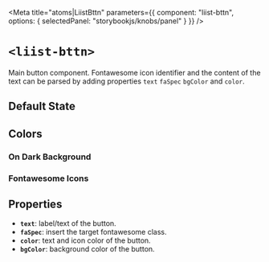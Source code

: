 
<Meta
  title="atoms|LiistBttn"
  parameters={{
    component: "liist-bttn",
    options: { selectedPanel: "storybookjs/knobs/panel" }
  }}
/>

# `<liist-bttn>`

Main button component. Fontawesome icon identifier and the content of the text can be parsed by adding properties `text` `faSpec` `bgColor` and `color`.

## Default State
<Preview>
  <liist-bttn></liist-bttn>
</Preview>

## Colors
<Preview>
  <liist-bttn
    bgColor="#2A2A2A"
    color="white"
    text="Send Suggestion"
    faSpec="far fa-envelope"
  ></liist-bttn>
  <liist-bttn
    color="white"
    bgColor="#9697fb"
    text="Open in Google Maps"
    faSpec="fas fa-location-arrow"
  ></liist-bttn>
  <liist-bttn
    color="white"
    bgColor="#76d672"
    text="Call Restaurant"
    faSpec="fas fa-phone"
  ></liist-bttn>
  <liist-bttn
    text="View Map"
    faSpec="far fa-map"
  ></liist-bttn>
  <liist-bttn
    bgColor="white"
    color="black"
    text="View Map"
    faSpec="far fa-map"
  ></liist-bttn>
</Preview>

### On Dark Background
<Preview>
  <liist-bttn
    bgColor="#2A2A2A"
    color="white"
    text="Send Suggestion"
    faSpec="far fa-envelope"
  ></liist-bttn>
</Preview>

<Preview>
  <liist-bttn
    color="white"
    bgColor="#9697fb"
    text="Open in Google Maps"
    faSpec="fas fa-location-arrow"
  ></liist-bttn>
</Preview>

<Preview>
  <liist-bttn
    color="white"
    bgColor="#76d672"
    text="Call Restaurant"
    faSpec="fas fa-phone"
  ></liist-bttn>
</Preview>

<Preview>
  <liist-bttn
    text="View Map"
    faSpec="far fa-map"
  ></liist-bttn>
</Preview>

<Preview>
  <liist-bttn
    bgColor="white"
    color="black"
    text="View Map"
    faSpec="far fa-map"
  ></liist-bttn>
</Preview>

### Fontawesome Icons
<Preview>
  <liist-bttn></liist-bttn>
</Preview>

## Properties

- **`text`**: label/text of the button.
- **`faSpec`**: insert the target fontawesome class.
- **`color`**: text and icon color of the button.
- **`bgColor`**: background color of the button.
